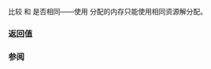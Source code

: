 {{cpp/experimental/pmr/unsynchronized_pool_resource/title|do_is_equal}}
{{cpp/experimental/lib extensions/pmr/unsynchronized_pool_resource/navbar}}
{{ddcl|since=libfund_ts|1=
virtual bool do_is_equal( const memory_resource&amp; other ) const noexcept;
}}

比较 {{c|*this}} 和 {{c|other}} 是否相同——使用 {{tt|unsynchronized_pool_resource}} 分配的内存只能使用相同资源解分配。

===返回值===
{{c|1=this == dynamic_cast&lt;const unsynchronized_pool_resource*&gt;(&amp;other)}}

===参阅===
{{dsc begin}}
{{dsc inc|cpp/experimental/memory_resource/dsc do_is_equal}}
{{dsc end}}